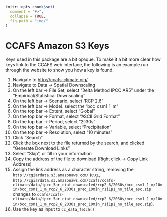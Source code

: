 <!--
%\VignetteEngine{knitr::knitr}
%\VignetteIndexEntry{CCAFS Amazon S3 Keys}
%\VignetteEncoding{UTF-8}
-->

```r
knitr::opts_chunk$set(
  comment = "#>",
  collapse = TRUE,
  fig.path = "img/"
)
```

CCAFS Amazon S3 Keys
====================

Keys used in this package are a bit opaque. To make it a bit more clear how
keys link to the CCAFS web interface, the following is an example run through 
the website to show you how a key is found. 

1. Navigate to <http://ccafs-climate.org/>
2. Navigate to Data -> Spatial Downscaling
3. On the left bar -> File Set, select "Delta Method IPCC AR5" under the 
"Empirical/Statistical Downscaling"
4. On the left bar -> Scenario, select "RCP 2.6"
5. On the left bar -> Model, select the "bcc_csm1_1_m"
6. On the top bar -> Extent, select "Global"
7. On the top bar -> Format, select "ASCII Grid Format"
8. On the top bar -> Period, select "2030s"
9. On the top bar -> Variable, select "Precipitation"
10. On the top bar -> Resolution, select "10 minutes"
11. Click "Search"
12. Click the box next to the file returned by the search, and clicked "Generate Download Links"
13. Select "Skip", or fill in your information
14. Copy the address of the file to download (Right click -> Copy Link Address)
15. Assign the link address as a character string, removing the `http://cgiardata.s3.amazonaws.com/` (e.g., `http://cgiardata.s3.amazonaws.com/ccafs/ccafs-climate/data/ipcc_5ar_ciat_downscaled/rcp2_6/2030s/bcc_csm1_1_m/10min/bcc_csm1_1_m_rcp2_6_2030s_prec_10min_r1i1p1_no_tile_asc.zip` changes to `ccafs/ccafs-climate/data/ipcc_5ar_ciat_downscaled/rcp2_6/2030s/bcc_csm1_1_m/10min/bcc_csm1_1_m_rcp2_6_2030s_prec_10min_r1i1p1_no_tile_asc.zip`). 
16. Use the key as input to `cc_data_fetch()`
